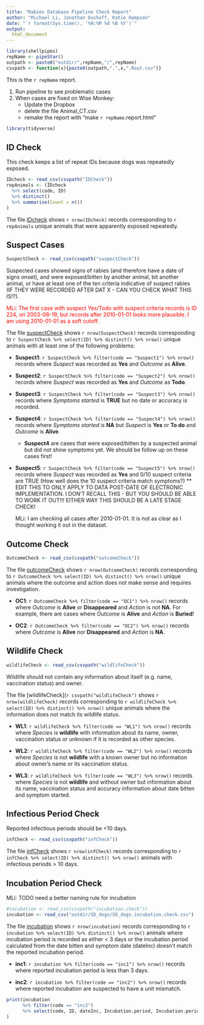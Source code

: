 ```yaml
---
title: "Rabies Database Pipeline Check Report"
author: "Michael Li, Jonathan Dushoff, Katie Hampson"
date: "`r format(Sys.time(), '%H:%M %d %B %Y')`"
output: 
  html_document
---
```


```r
library(shellpipes)
repName <- pipeStar()
outpath <- paste0("outdir/",repName,"/",repName)
csvpath <- function(x){paste0(outpath,".",x,".Rout.csv")}
```

This is the `r repName` report.

1. Run pipeline to see problematic cases
1. When cases are fixed on Wise Monkey:
	* Update the Dropbox
	* delete the file Animal_CT.csv
	* remake the report with "make `r repName`.report.html"

```r
library(tidyverse)
```

## ID Check

This check keeps a list of repeat IDs because dogs was repeatedly exposed.

```r
IDcheck <- read_csv(csvpath("IDCheck"))
repAnimals <- (IDcheck
  %>% select(code, ID)
  %>% distinct()
  %>% summarise(Count = n())
)
```

The file [IDcheck](`r csvpath("IDCheck")`) shows `r nrow(IDcheck)` records corresponding to `r repAnimals` unique animals that were apparently exposed repeatedly.


## Suspect Cases


```r
SuspectCheck <- read_csv(csvpath("suspectCheck"))
```

Suspected cases showed signs of rabies (and therefore have a date of signs onset), and were exposed/bitten by another animal, bit another animal, or have at least one of the ten criteria indicative of suspect rabies (IF THEY WERE RECORDED AFTER DAT X - CAN YOU CHECK WHAT THIS IS!?).
<p style="color:red">MLi: The first case with suspect Yes/Todo with suspect criteria records is ID 224, on 2003-08-19, but records after 2010-01-01 looks more plausible. I am using 2010-01-01 as a soft cutoff.</p>

The file [suspectCheck](`r csvpath("suspectCheck") `) shows `r nrow(SuspectCheck)` records corresponding to `r SuspectCheck %>% select(ID) %>% distinct() %>% nrow()` unique animals with at least one of the following problems:

* __Suspect1__: `r SuspectCheck %>% filter(code == "Suspect1") %>% nrow()` records where _Suspect_ was recorded as __Yes__ and _Outcome_ as __Alive__.

* __Suspect2__: `r SuspectCheck %>% filter(code == "Suspect2") %>% nrow()` records where _Suspect_ was recorded as __Yes__ and _Outcome_ as __Todo__.

* __Suspect3__: `r SuspectCheck %>% filter(code == "Suspect3") %>% nrow()` records where _Symptoms started_ is __TRUE__ but no date or accuracy is recorded.

* __Suspect4__: `r SuspectCheck %>% filter(code == "Suspect4") %>% nrow()` records where _Symptoms started_ is __NA__ but _Suspect_ is __Yes__ or __To do__ and _Outcome_ is __Alive__.

    - __Suspect4__ are cases that were exposed/bitten by a suspected animal but did not show symptoms yet. We should be follow up on these cases first! 
    
* __Suspect5__: `r SuspectCheck %>% filter(code == "Suspect5") %>% nrow()` records where _Suspect_ was recorded as __Yes__ and 0/10 suspect criteria are TRUE (How well does the 10 suspect criteria match symptoms?)
** EDIT THIS TO ONLY APPLY TO DATA POST-DATE OF ELECTRONIC IMPLEMENTATION. I DON'T RECALL THIS - BUT YOU SHOULD BE ABLE TO WORK IT OUT!!! EITHER WAY THIS SHOULD BE A LATE STAGE CHECK!
<p style="color:red">MLi: I am checking all cases after 2010-01-01. It is not as clear as I thought working it out in the dataset.</p>

## Outcome Check

```r
OutcomeCheck <- read_csv(csvpath("outcomeCheck"))
```

The file [outcomeCheck](`r csvpath("outcomeCheck") `) shows `r nrow(OutcomeCheck)` records corresponding to `r OutcomeCheck %>% select(ID) %>% distinct() %>% nrow()` unique animals where the outcome and action does not make sense and requires investigation.

* __OC1__: `r OutcomeCheck %>% filter(code == "OC1") %>% nrow()` records where _Outcome_ is __Alive__ or __Disappeared__ and _Action_ is not __NA__. For example, there are cases where _Outcome_ is __Alive__ and _Action_ is __Buried__!

* __OC2__: `r OutcomeCheck %>% filter(code == "OC2") %>% nrow()` records where _Outcome_ is __Alive__ nor __Disappeared__ and _Action_ is __NA__. 


## Wildlife Check

```r
wildlifeCheck <- read_csv(csvpath("wildlifeCheck"))
```

Wildlife should not contain any information about itself (e.g. name, vaccination status) and owner. 

The file [wildlifeCheck](`r csvpath("wildlifeCheck")` shows `r nrow(wildlifeCheck)` records corresponding to `r wildlifeCheck %>% select(ID) %>% distinct() %>% nrow()` unique animals where the information does not match its wildlife status.

* __WL1__: `r wildlifeCheck %>% filter(code == "WL1") %>% nrow()` records where _Species_ is __wildlife__ with information about its name, owner, vaccination status or unknown if it is recorded as other species.

* __WL2__: `r wildlifeCheck %>% filter(code == "WL2") %>% nrow()` records where _Species_ is not __wildlife__ with a known owner but no information about owner's name or its vaccination status.

* __WL3__: `r wildlifeCheck %>% filter(code == "WL3") %>% nrow()` records where _Species_ is not __wildlife__ and without owner but information about its name, vaccination status and accuracy information about date bitten and symptom started.

## Infectious Period Check

Reported infectious periods should be <10 days. 

```r
infCheck <- read_csv(csvpath("infCheck"))
```

The file [infCheck](`r csvpath("infCheck")`) shows `r nrow(infCheck)` records corresponding to `r infCheck %>% select(ID) %>% distinct() %>% nrow()` animals with infectious periods > 10 days.

## Incubation Period Check

MLi: TODO need a better naming rule for incubation

```r
#incubation <- read_csv(csvpath("incubation.check"))
incubation <- read_csv("outdir/SD_dogs/SD_dogs.incubation.check.csv")
```

The file [incubation](outdir/SD_dogs/SD_dogs.incubation.check.csv) shows `r nrow(incubation)` records corresponding to `r incubation %>% select(ID) %>% distinct() %>% nrow()` animals where incubation period is recorded as either < 3 days or the incubation period calculated from the date bitten and symptom date (dateInc) doesn't match the reported incubation period. 

* __inc1__: `r incubation %>% filter(code == "inc1") %>% nrow()` records where reported incubation period is less than 3 days. 

* __inc2__: `r incubation %>% filter(code == "inc2") %>% nrow()` records where reported incubation are suspected to have a unit mismatch. 

```r
print(incubation 
      %>% filter(code == "inc2")
      %>% select(code, ID, dateInc, Incubation.period, Incubation.period.units)
)
```

